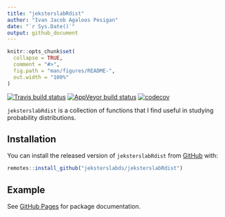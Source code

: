 ```yaml
---
title: "jeksterslabRdist"
author: "Ivan Jacob Agaloos Pesigan"
date: "`r Sys.Date()`"
output: github_document
---
```


<!-- README.md is generated from README.Rmd. Please edit that file -->

```r
knitr::opts_chunk$set(
  collapse = TRUE,
  comment = "#>",
  fig.path = "man/figures/README-",
  out.width = "100%"
)
```

<!-- badges: start -->
[![Travis build status](https://travis-ci.com/jeksterslabds/jeksterslabRdist.svg?branch=master)](https://travis-ci.com/jeksterslabds/jeksterslabRdist)
[![AppVeyor build status](https://ci.appveyor.com/api/projects/status/github/jeksterslabds/jeksterslabRdist?branch=master&svg=true)](https://ci.appveyor.com/project/jeksterslabds/jeksterslabRdist)
[![codecov](https://codecov.io/github/jeksterslabds/jeksterslabRdist/branch/master/graphs/badge.svg)](https://codecov.io/github/jeksterslabds/jeksterslabRdist) 
<!-- badges: end -->

`jeksterslabRdist` is a collection of functions that I find useful in studying probability distributions.

## Installation

You can install the released version of `jeksterslabRdist` from [GitHub](https://github.com/jeksterslabds/jeksterslabRdist) with:

```r
remotes::install_github("jeksterslabds/jeksterslabRdist")
```

## Example

See [GitHub Pages](https://jeksterslabds.github.io/jeksterslabRdist/index.html)
for package documentation.

